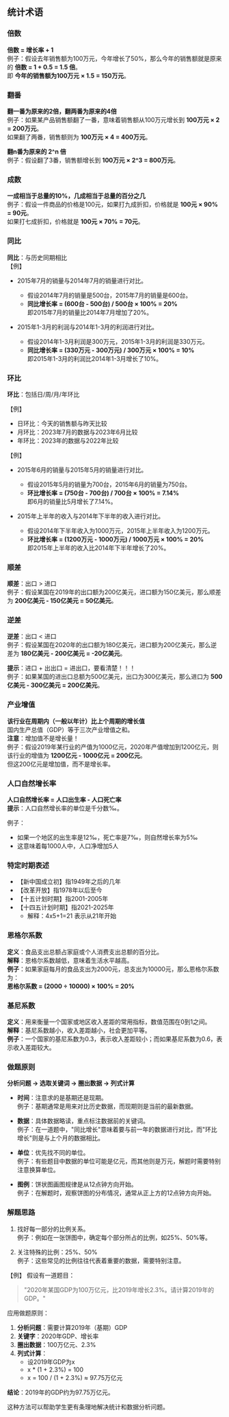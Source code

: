 ## 统计术语

### 倍数
**倍数 = 增长率 + 1**  
例子：假设去年销售额为100万元，今年增长了50%，那么今年的销售额就是原来的 **倍数 = 1 + 0.5 = 1.5 倍**。  
即 **今年的销售额为100万元 × 1.5 = 150万元**。

### 翻番
**翻一番为原来的2倍，翻两番为原来的4倍**  
例子：如果某产品销售额翻了一番，意味着销售额从100万元增长到 **100万元 × 2 = 200万元**。  
如果翻了两番，销售额则为 **100万元 × 4 = 400万元**。

**翻n番为原来的 2^n 倍**  
例子：假设翻了3番，销售额增长到 **100万元 × 2^3 = 800万元**。

### 成数
**一成相当于总量的10%，几成相当于总量的百分之几**  
例子：假设一件商品的价格是100元，如果打九成折扣，价格就是 **100元 × 90% = 90元**。  
如果打七成折扣，价格就是 **100元 × 70% = 70元**。

### 同比
**同比**：与历史同期相比  
【例】  
- 2015年7月的销量与2014年7月的销量进行对比。
  - 假设2014年7月的销量是500台，2015年7月的销量是600台。  
  - **同比增长率 = (600台 - 500台) / 500台 × 100% = 20%**  
  即2015年7月的销量比2014年7月增加了20%。

- 2015年1-3月的利润与2014年1-3月的利润进行对比。
  - 假设2014年1-3月利润是300万元，2015年1-3月的利润是330万元。
  - **同比增长率 = (330万元 - 300万元) / 300万元 × 100% = 10%**  
  即2015年1-3月的利润比2014年1-3月增长了10%。

### 环比
**环比**：包括日/周/月/年环比  

【例】
- 日环比：今天的销售额与昨天比较
- 月环比：2023年7月的数据与2023年6月比较
- 年环比：2023年的数据与2022年比较

【例】  
- 2015年6月的销量与2015年5月的销量进行对比。
  - 假设2015年5月的销量为700台，2015年6月的销量为750台。  
  - **环比增长率 = (750台 - 700台) / 700台 × 100% = 7.14%**  
  即6月的销量比5月增长了7.14%。

- 2015年上半年的收入与2014年下半年的收入进行对比。
  - 假设2014年下半年收入为1000万元，2015年上半年收入为1200万元。
  - **环比增长率 = (1200万元 - 1000万元) / 1000万元 × 100% = 20%**  
  即2015年上半年的收入比2014年下半年增长了20%。

### 顺差
**顺差**：出口 > 进口  
例子：假设某国在2019年的出口额为200亿美元，进口额为150亿美元，那么顺差为 **200亿美元 - 150亿美元 = 50亿美元**。

### 逆差
**逆差**：出口 < 进口  
例子：假设某国在2020年的出口额为180亿美元，进口额为200亿美元，那么逆差为 **180亿美元 - 200亿美元 = -20亿美元**。

**提示**：进口 + 出出口 = 进出口，要看清楚！！！  
例子：如果某国的进出口总额为500亿美元，出口为300亿美元，那么进口为 **500亿美元 - 300亿美元 = 200亿美元**。

### 产业增值
**该行业在周期内（一般以年计）比上个周期的增长值**  
国内生产总值（GDP）等于三次产业增值之和。  
**注意**：增加值不是增长量！  
例子：假设2019年某行业的产值为1000亿元，2020年产值增加到1200亿元，则该行业的增值为 **1200亿元 - 1000亿元 = 200亿元**。  
但这200亿元是增加值，而不是增长率。

### 人口自然增长率
**人口自然增长率 = 人口出生率 - 人口死亡率**    
**提示**：人口自然增长率的单位是千分数‰。

例子：
- 如果一个地区的出生率是12‰，死亡率是7‰，则自然增长率为5‰
- 这意味着每1000人中，人口净增加5人


### 特定时期表述
- 【新中国成立初】指1949年之后的几年
- 【改革开放】指1978年以后至今
- 【十五计划时期】指2001-2005年
- 【十四五计划时期】指2021-2025年  
  - 解释：4x5+1=21 表示从21年开始

### 恩格尔系数
**定义**：食品支出总额占家庭或个人消费支出总额的百分比。  
**解释**：恩格尔系数越低，意味着生活水平越高。  
**例子**：如果家庭每月的食品支出为2000元，总支出为10000元，那么恩格尔系数为：  
**恩格尔系数 = (2000 ÷ 10000) × 100% = 20%**

### 基尼系数
**定义**：用来衡量一个国家或地区收入差距的常用指标，数值范围在0到1之间。  
**解释**：基尼系数越小，收入差距越小，社会更加平等。  
**例子**：一个国家的基尼系数为0.3，表示收入差距较小；而如果基尼系数为0.6，表示收入差距较大。

### 做题原则
**分析问题 → 选取关键词 → 圈出数据 → 列式计算**

- **时间**：注意求的是基期还是现期。  
  例子：基期通常是用来对比历史数据，而现期则是当前的最新数据。

- **数据**：具体数据略读，重点标注数据前的关键词。  
  例子：在一道题中，"同比增长"意味着要与前一年的数据进行对比，而"环比增长"则是与上个月的数据相比。

- **单位**：优先找不同的单位。  
  例子：有些题目中数据的单位可能是亿元，而其他则是万元，解题时需要特别注意换算单位。

- **图例**：饼状图画图规律是从12点钟方向开始。  
  例子：在解题时，观察饼图的分布情况，通常从正上方的12点钟方向开始。

### 解题思路
1. 找好每一部分的比例关系。  
   例子：例如在一张饼图中，确定每个部分所占的比例，如25%、50%等。

2. 关注特殊的比例：25%、50%  
   例子：这些常见的比例往往代表着重要的数据，需要特别注意。

【例】
假设有一道题目：

> "2020年某国GDP为100万亿元，比2019年增长2.3%。请计算2019年的GDP。"

应用做题原则：

1. **分析问题**：需要计算2019年（基期）GDP
2. **关键字**：2020年GDP、增长率
3. **圈出数据**：100万亿元、2.3%
4. **列式计算**：
   - 设2019年GDP为x
   - x * (1 + 2.3%) = 100
   - x = 100 / (1 + 2.3%) ≈ 97.75万亿元

**结论**：2019年的GDP约为97.75万亿元。

这种方法可以帮助学生更有条理地解决统计和数据分析问题。